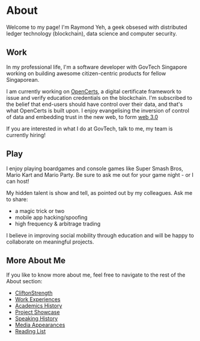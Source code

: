 
About
===

Welcome to my page! I'm Raymond Yeh, a geek obsesed with distributed ledger technology (blockchain), data science and computer security.

## Work

In my professional life, I'm a software developer with GovTech Singapore working on building awesome citizen-centric products for fellow Singaporean.

I am currently working on [OpenCerts](https://opencerts.io/), a digital certificate framework to issue and verify education credentials on the blockchain. I'm subscribed to the belief that end-users should have control over their data, and that's what OpenCerts is built upon. I enjoy evangelising the inversion of control of data and embedding trust in the new web, to form [web 3.0](https://link.medium.com/VIk6x2kzNV)

If you are interested in what I do at GovTech, talk to me, my team is currently hiring!

## Play

I enjoy playing boardgames and console games like Super Smash Bros, Mario Kart and Mario Party. Be sure to ask me out for your game night - or I can host!

My hidden talent is show and tell, as pointed out by my colleagues. Ask me to share:

- a magic trick or two
- mobile app hacking/spoofing
- high frequency & arbitrage trading

I believe in improving social mobility through education and will be happy to collaborate on meaningful projects.


## More About Me

If you like to know more about me, feel free to navigate to the rest of the About section:

- [CliftonStrength](/docs/raymond-clifton-strengths-34.pdf)
- [Work Experiences](/about/work-experience/)
- [Academics History](/about/academic/)
- [Project Showcase](/about/projects/)
- [Speaking History](/about/speaking/)
- [Media Appearances](/about/media/)
- [Reading List](/about/reading-list/)

